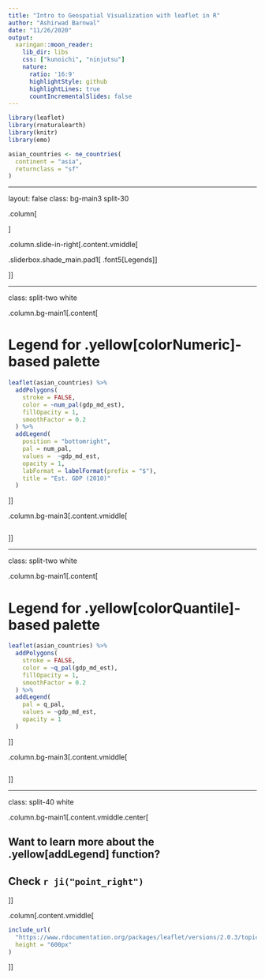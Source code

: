 ```yaml
---
title: "Intro to Geospatial Visualization with leaflet in R"
author: "Ashirwad Barnwal"
date: "11/26/2020"
output: 
  xaringan::moon_reader:
    lib_dir: libs
    css: ["kunoichi", "ninjutsu"]
    nature:
      ratio: '16:9'
      highlightStyle: github
      highlightLines: true
      countIncrementalSlides: false
---
```


```r
library(leaflet)
library(rnaturalearth)
library(knitr)
library(emo)

asian_countries <- ne_countries(
  continent = "asia", 
  returnclass = "sf"
)
```

---

layout: false
class: bg-main3 split-30

.column[

]

.column.slide-in-right[.content.vmiddle[

.sliderbox.shade_main.pad1[
.font5[Legends]
]

]]

---

class: split-two white

.column.bg-main1[.content[

# Legend for .yellow[colorNumeric]-based palette

```r
leaflet(asian_countries) %>%
  addPolygons(
    stroke = FALSE,
    color = ~num_pal(gdp_md_est),
    fillOpacity = 1,
    smoothFactor = 0.2
  ) %>%
  addLegend(
    position = "bottomright",
    pal = num_pal,
    values =  ~gdp_md_est,
    opacity = 1,
    labFormat = labelFormat(prefix = "$"),
    title = "Est. GDP (2010)"
  )
```

]]

.column.bg-main3[.content.vmiddle[

```r

```

]]

---

class: split-two white

.column.bg-main1[.content[

# Legend for .yellow[colorQuantile]-based palette

```r
leaflet(asian_countries) %>%
  addPolygons(
    stroke = FALSE,
    color = ~q_pal(gdp_md_est),
    fillOpacity = 1,
    smoothFactor = 0.2
  ) %>%
  addLegend(
    pal = q_pal,
    values = ~gdp_md_est,
    opacity = 1
  )
```

]]

.column.bg-main3[.content.vmiddle[

```r

```

]]

---

class: split-40 white

.column.bg-main1[.content.vmiddle.center[

## Want to learn more about the .yellow[addLegend] function?  

## Check `r ji("point_right")`

]]

.column[.content.vmiddle[

```r
include_url(
  "https://www.rdocumentation.org/packages/leaflet/versions/2.0.3/topics/addLegend",
  height = "600px"
)
```

]]









